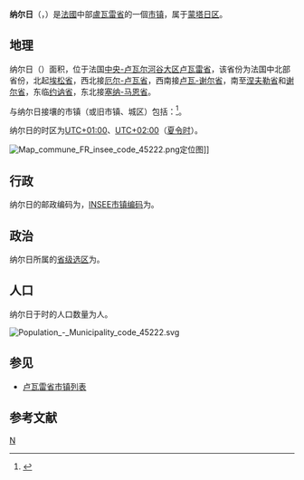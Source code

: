 {{noteTA|G1=法国地名}}
{{Infobox French commune
|name                   = 纳尔日
|native name            = Nargis
|arrondissement         = [[蒙塔日区|蒙塔日区]]
}}
'''纳尔日'''（{{lang-fr|Nargis}}，{{IPA-fr|naʁʒi}}）是[[法國|法國]]中部[[盧瓦雷省|盧瓦雷省]]的一個[[市镇_(法国)|市镇]]，属于[[蒙塔日区|蒙塔日区]]。

== 地理 ==
纳尔日（{{wikidata|property|linked|P625}}）面积{{wikidata|properties|P2046}}，位于法国[[中央-卢瓦尔河谷大区|中央-卢瓦尔河谷大区]][[卢瓦雷省|卢瓦雷省]]，该省份为法国中北部省份，北起[[埃松省|埃松省]]，西北接[[厄尔-卢瓦省|厄尔-卢瓦省]]，西南接[[卢瓦-谢尔省|卢瓦-谢尔省]]，南至[[涅夫勒省|涅夫勒省]]和[[谢尔省|谢尔省]]，东临[[约讷省|约讷省]]，东北接[[塞纳-马恩省|塞纳-马恩省]]。

与纳尔日接壤的市镇（或旧市镇、城区）包括：{{Wikidata|properties|linked|P47}}<ref name="geo">{{Cite web|url=https://www.geoportail.gouv.fr/carte|title=Carte|accessdate=2020-03-22|author=Géoportail|language=fr|publisher=Géoportail|archive-date=2017-01-29|archive-url=https://web.archive.org/web/20170129154129/https://www.geoportail.gouv.fr/carte/|dead-url=no}}</ref>。

纳尔日的时区为[[UTC+01:00|UTC+01:00]]、[[UTC+02:00|UTC+02:00]]（[[夏时制|夏令时]]）。

[[File:Map_commune_FR_insee_code_45222.png|thumb]]定位图]]{{Clear|left}}
== 行政 ==
纳尔日的邮政编码为{{wikidata|properties|P281}}，[[法国国家统计与经济研究所|INSEE市镇编码]]为{{wikidata|properties|P374}}。

== 政治 ==
纳尔日所属的[[縣_(法國)|省级选区]]为{{WikidataLink|{{wikidata|properties|raw|best||P7938}}}}。

== 人口 ==
纳尔日于{{wikidata|qualifier|P1082|P585}}时的人口数量为{{wikidata|property|raw|P1082}}人。

[[File:Population_-_Municipality_code_45222.svg|thumb]]{{Clear|left}}
== 参见 ==
* [[卢瓦雷省市镇列表|卢瓦雷省市镇列表]]

== 参考文献 ==
{{reflist}}

{{盧瓦雷省市鎮}}
[[Category:卢瓦雷省市镇|N]]